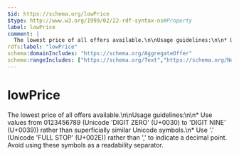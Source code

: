 ```yaml
---
$id: https://schema.org/lowPrice
$type: http://www.w3.org/1999/02/22-rdf-syntax-ns#Property
label: lowPrice
comment: |
  The lowest price of all offers available.\n\nUsage guidelines:\n\n* Use values from 0123456789 (Unicode 'DIGIT ZERO' (U+0030) to 'DIGIT NINE' (U+0039)) rather than superficially similar Unicode symbols.\n* Use '.' (Unicode 'FULL STOP' (U+002E)) rather than ',' to indicate a decimal point. Avoid using these symbols as a readability separator.
rdfs:label: "lowPrice"
schema:domainIncludes: "https://schema.org/AggregateOffer"
schema:rangeIncludes: ["https://schema.org/Text","https://schema.org/Number"]
---
```


# lowPrice

The lowest price of all offers available.\n\nUsage guidelines:\n\n* Use values from 0123456789 (Unicode 'DIGIT ZERO' (U+0030) to 'DIGIT NINE' (U+0039)) rather than superficially similar Unicode symbols.\n* Use '.' (Unicode 'FULL STOP' (U+002E)) rather than ',' to indicate a decimal point. Avoid using these symbols as a readability separator.

